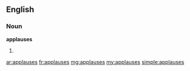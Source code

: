 ==English==

===Noun===
'''applauses'''

# {{plural of|applause}}

[[ar:applauses]]
[[fr:applauses]]
[[mg:applauses]]
[[my:applauses]]
[[simple:applauses]]
